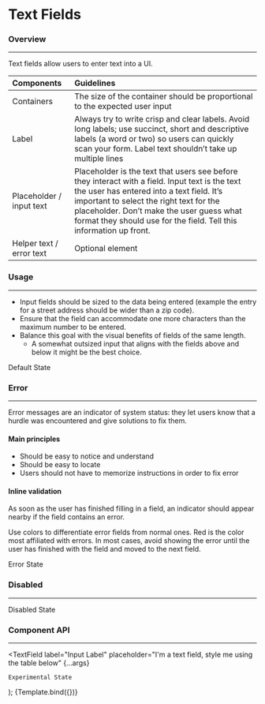 
<Meta title="Components/Forms/Text Fields" component={TextField} />

# Text Fields

### Overview

<hr />

Text fields allow users to enter text into a UI.

| Components               | Guidelines                                                                                                                                                                                                                                                                                                 |
| :----------------------- | :--------------------------------------------------------------------------------------------------------------------------------------------------------------------------------------------------------------------------------------------------------------------------------------------------------- |
| Containers               | The size of the container should be proportional to the expected user input                                                                                                                                                                                                                                |
| Label                    | Always try to write crisp and clear labels. Avoid long labels; use succinct, short and descriptive labels (a word or two) so users can quickly scan your form. Label text shouldn’t take up multiple lines                                                                                                 |
| Placeholder / input text | Placeholder is the text that users see before they interact with a field. Input text is the text the user has entered into a text field. It’s important to select the right text for the placeholder. Don’t make the user guess what format they should use for the field. Tell this information up front. |
| Helper text / error text | Optional element                                                                                                                                                                                                                                                                                           |

### Usage

<hr />

- Input fields should be sized to the data being entered (example the entry for a street address should be wider than a zip code).
- Ensure that the field can accommodate one more characters than the maximum number to be entered.
- Balance this goal with the visual benefits of fields of the same length.
  - A somewhat outsized input that aligns with the fields above and below it might be the best choice.

<Canvas>
  <Story name="Default">
    <TextField label="Input Label" placeholder="Default State">
      Default State
    </TextField>
  </Story>
</Canvas>

### Error

<hr />

Error messages are an indicator of system status: they let users know that a hurdle was encountered and give solutions to fix them.

#### Main principles

- Should be easy to notice and understand
- Should be easy to locate
- Users should not have to memorize instructions in order to fix error

#### Inline validation

As soon as the user has finished filling in a field, an indicator should appear nearby if the field contains an error.

Use colors to differentiate error fields from normal ones. Red is the color most affiliated with errors. In most cases, avoid showing the error until the user has finished with the field and moved to the next field.

<Canvas>
  <Story name="Error">
    <TextField
      label="Input Label"
      placeholder="Error State"
      errorText="This input needs further attention!"
    >
      Error State
    </TextField>
  </Story>
</Canvas>

### Disabled

<hr />

<Canvas>
  <Story name="Disabled">
    <TextField label="Input Label" placeholder="Disabled State" disabled>
      Disabled State
    </TextField>
  </Story>
</Canvas>

### Component API

<hr />

  <TextField
    label="Input Label"
    placeholder="I'm a text field, style me using the table below"
    {...args}
  >
    Experimental State
  </TextField>
);

<Canvas>
  <Story name="Experiment">{Template.bind({})}</Story>
</Canvas>

<ArgsTable story="Experiment" sort="requiredFirst" />
